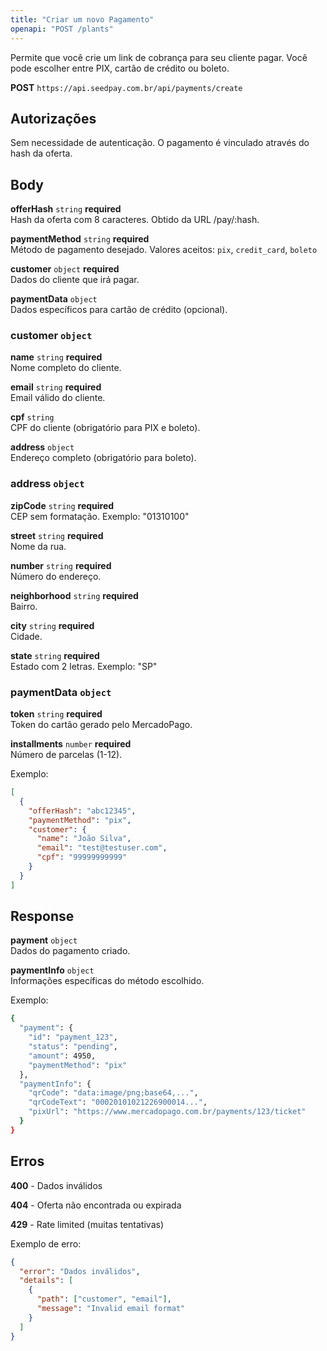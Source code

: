 ```yaml
---
title: "Criar um novo Pagamento"
openapi: "POST /plants"
---
```


Permite que você crie um link de cobrança para seu cliente pagar. Você pode escolher entre PIX, cartão de crédito ou boleto.

**POST** `https://api.seedpay.com.br/api/payments/create`

## Autorizações

Sem necessidade de autenticação. O pagamento é vinculado através do hash da oferta.

## Body

**offerHash** `string` **required**\
Hash da oferta com 8 caracteres. Obtido da URL /pay/:hash.

**paymentMethod** `string` **required**\
Método de pagamento desejado. Valores aceitos: `pix`, `credit_card`, `boleto`

**customer** `object` **required**\
Dados do cliente que irá pagar.

**paymentData** `object`\
Dados específicos para cartão de crédito (opcional).

### customer `object`

**name** `string` **required**\
Nome completo do cliente.

**email** `string` **required**\
Email válido do cliente.

**cpf** `string`\
CPF do cliente (obrigatório para PIX e boleto).

**address** `object`\
Endereço completo (obrigatório para boleto).

### address `object`

**zipCode** `string` **required**\
CEP sem formatação. Exemplo: "01310100"

**street** `string` **required**\
Nome da rua.

**number** `string` **required**\
Número do endereço.

**neighborhood** `string` **required**\
Bairro.

**city** `string` **required**\
Cidade.

**state** `string` **required**\
Estado com 2 letras. Exemplo: "SP"

### paymentData `object`

**token** `string` **required**\
Token do cartão gerado pelo MercadoPago.

**installments** `number` **required**\
Número de parcelas (1-12).

Exemplo:

```json
[
  {
    "offerHash": "abc12345",
    "paymentMethod": "pix",
    "customer": {
      "name": "João Silva", 
      "email": "test@testuser.com",
      "cpf": "99999999999"
    }
  }
]
```

## Response

**payment** `object`\
Dados do pagamento criado.

**paymentInfo** `object`\
Informações específicas do método escolhido.

Exemplo:

<RequestExample>

```bash Payload
{
  "payment": {
    "id": "payment_123",
    "status": "pending",
    "amount": 4950,
    "paymentMethod": "pix"
  },
  "paymentInfo": {
    "qrCode": "data:image/png;base64,...",
    "qrCodeText": "00020101021226900014...",
    "pixUrl": "https://www.mercadopago.com.br/payments/123/ticket"
  }
}
```

</RequestExample>

## Erros

**400** - Dados inválidos

**404** - Oferta não encontrada ou expirada

**429** - Rate limited (muitas tentativas)

Exemplo de erro:

```json
{
  "error": "Dados inválidos", 
  "details": [
    {
      "path": ["customer", "email"],
      "message": "Invalid email format"
    }
  ]
}
```